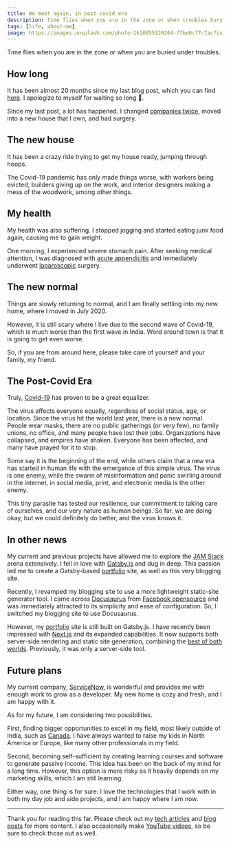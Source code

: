 ```yaml
---
title: We meet again, in post-covid era
description: Time flies when you are in the zone or when troubles bury you under.
tags: [life, about-me]
image: https://images.unsplash.com/photo-1610855128164-77be0c77c7ac?ixid=MnwxMjA3fDB8MHxwaG90by1wYWdlfHx8fGVufDB8fHx8&ixlib=rb-1.2.1&auto=format&fit=crop&w=1700&q=80
---
```


Time flies when you are in the zone or when you are buried under troubles.

<!-- truncate -->

## How long

It has been almost 20 months since my last blog post, which you can find [here](https://nagakonada.com/blog/2019/08/10/sushupthi). I apologize to myself for waiting so long 🤪.

Since my last post, a lot has happened. I changed [companies twice](https://www.linkedin.com/in/nagachaitanyakonada/), moved into a new house that I own, and had surgery.

## The new house

It has been a crazy ride trying to get my house ready, jumping through hoops.

The Covid-19 pandemic has only made things worse, with workers being evicted, builders giving up on the work, and interior designers making a mess of the woodwork, among other things.

## My health

My health was also suffering. I stopped jogging and started eating junk food again, causing me to gain weight.

One morning, I experienced severe stomach pain. After seeking medical attention, I was diagnosed with [acute appendicitis](https://en.wikipedia.org/wiki/Appendicitis) and immediately underwent [laparoscopic](https://en.wikipedia.org/wiki/Laparoscopy) surgery.

## The new normal

Things are slowly returning to normal, and I am finally settling into my new home, where I moved in July 2020.

However, it is still scary where I live due to the second wave of Covid-19, which is much worse than the first wave in India. Word around town is that it is going to get even worse.

So, if you are from around here, please take care of yourself and your family, my friend.

## The Post-Covid Era

Truly, [Covid-19](https://en.wikipedia.org/wiki/COVID-19) has proven to be a great equalizer.

The virus affects everyone equally, regardless of social status, age, or location. Since the virus hit the world last year, there is a new normal. People wear masks, there are no public gatherings (or very few), no family unions, no office, and many people have lost their jobs. Organizations have collapsed, and empires have shaken. Everyone has been affected, and many have prayed for it to stop.

Some say it is the beginning of the end, while others claim that a new era has started in human life with the emergence of this simple virus. The virus is one enemy, while the swarm of misinformation and panic swirling around in the internet, in social media, print, and electronic media is the other enemy.

This tiny parasite has tested our resilience, our commitment to taking care of ourselves, and our very nature as human beings. So far, we are doing okay, but we could definitely do better, and the virus knows it.

## In other news

My current and previous projects have allowed me to explore the [JAM Stack](https://jamstack.org/generators/) arena extensively. I fell in love with [Gatsby.js](https://www.gatsbyjs.com/why-gatsby/) and dug in deep. This passion led me to create a Gatsby-based [portfolio](https://www.gatsbyjs.com/why-gatsby/) site, as well as this very blogging site.

Recently, I revamped my blogging site to use a more lightweight static-site generator tool. I came across [Docusaurus](https://docusaurus.io/docs) from [Facebook opensource](https://opensource.facebook.com/) and was immediately attracted to its simplicity and ease of configuration. So, I switched my blogging site to use Docusaurus.

However, my [portfolio](https://thebestdeveloper.me/) site is still built on Gatsby.js. I have recently been impressed with [Next.js](https://nextjs.org/) and its expanded capabilities. It now supports both server-side rendering and static site generation, combining the [best of both worlds](https://vercel.com/blog/nextjs-server-side-rendering-vs-static-generation). Previously, it was only a server-side tool.

## Future plans

My current company, [ServiceNow](https://www.linkedin.com/company/servicenow/), is wonderful and provides me with enough work to grow as a developer. My new home is cozy and fresh, and I am happy with it.

As for my future, I am considering two possibilities.

First, finding bigger opportunities to excel in my field, most likely outside of India, such as [Canada](https://en.wikipedia.org/wiki/Canada). I have always wanted to raise my kids in North America or Europe, like many other professionals in my field.

Second, becoming self-sufficient by creating learning courses and software to generate passive income. This idea has been on the back of my mind for a long time. However, this option is more risky as it heavily depends on my marketing skills, which I am still learning.

Either way, one thing is for sure: I love the technologies that I work with in both my day job and side projects, and I am happy where I am now.

---

Thank you for reading this far. Please check out my [tech articles](https://nagakonada.com/all-articles/) and [blog posts](https://nagakonada.com/blog) for more content. I also occasionally make [YouTube videos](https://www.youtube.com/channel/UCl5dc2m9rRGZsAu04ytfDjw), so be sure to check those out as well.
